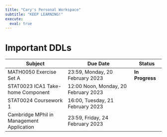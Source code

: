 ```yaml
---
title: "Cary's Personal Workspace"
subtitle: "KEEP LEARNING!"
execute: 
  eval: true
---
```


# Important DDLs {#welcome}

| **Subject**                               | **Due Date**                         | Status          |
|----------------------------|-------------------------------|--------------|
| MATH0050 Exercise Set A                   | 23:59, Monday, 20 February 2023      | **In Progress** |
| STAT0023 ICA1 Take-home Component         | 12:00 Noon, Monday, 20 February 2023 |                 |
| STAT0024 Coursework 1                     | 16:00, Tuesday, 21 February 2023     |                 |
| Cambridge MPhil in Management Application | 23:59, Friday, 24 February 2023      |                 |
